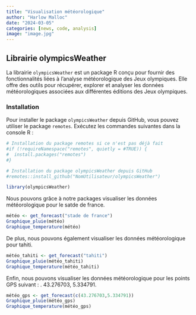 ```yaml
---
title: "Visualisation météorologique"
author: "Harlow Malloc"
date: "2024-03-05"
categories: [news, code, analysis]
image: "image.jpg"
---
```


## Librairie olympicsWeather

La librairie `olympicsWeather` est un package R conçu pour fournir des fonctionnalités liées à l'analyse météorologique des Jeux olympiques. Elle offre des outils pour récupérer, explorer et analyser les données météorologiques associées aux différentes éditions des Jeux olympiques.

### Installation

Pour installer le package `olympicsWeather` depuis GitHub, vous pouvez utiliser le package `remotes`. Exécutez les commandes suivantes dans la console R :

```r
# Installation du package remotes si ce n'est pas déjà fait
#if (!requireNamespace("remotes", quietly = #TRUE)) {
#  install.packages("remotes")
#}

# Installation du package olympicsWeather depuis GitHub
#remotes::install_github("NomUtilisateur/olympicsWeather")
```

```r
library(olympicsWeather)
```

Nous pouvons grâce à notre packages visualiser les données météorologique pour le satde de france.

```r
météo <- get_forecast("stade de france")
Graphique_pluie(météo)
Graphique_temperature(météo)
```

De plus, nous pouvons également visualiser les données météorologique pour tahiti.

```r
météo_tahiti <- get_forecast("tahiti")
Graphique_pluie(météo_tahiti)
Graphique_temperature(météo_tahiti)
```

Enfin, nous pouvons visualiser les données météorologique pour les points GPS suivant : . 43.276703, 5.334791.

```r
météo_gps <- get_forecast(c(43.276703,5.334791))
Graphique_pluie(météo_gps)
Graphique_temperature(météo_gps)
```
